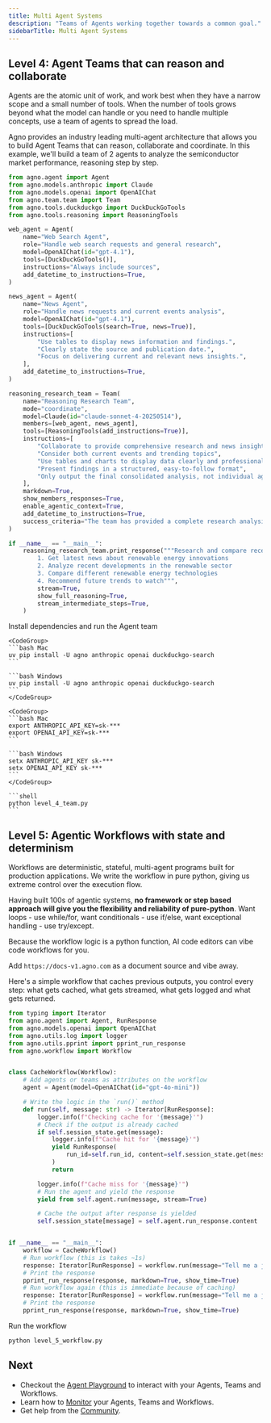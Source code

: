 ```yaml
---
title: Multi Agent Systems
description: "Teams of Agents working together towards a common goal."
sidebarTitle: Multi Agent Systems
---
```


## Level 4: Agent Teams that can reason and collaborate

Agents are the atomic unit of work, and work best when they have a narrow scope and a small number of tools. When the number of tools grows beyond what the model can handle or you need to handle multiple concepts, use a team of agents to spread the load.

Agno provides an industry leading multi-agent architecture that allows you to build Agent Teams that can reason, collaborate and coordinate. In this example, we'll build a team of 2 agents to analyze the semiconductor market performance, reasoning step by step.

```python level_4_team.py
from agno.agent import Agent
from agno.models.anthropic import Claude
from agno.models.openai import OpenAIChat
from agno.team.team import Team
from agno.tools.duckduckgo import DuckDuckGoTools
from agno.tools.reasoning import ReasoningTools

web_agent = Agent(
    name="Web Search Agent",
    role="Handle web search requests and general research",
    model=OpenAIChat(id="gpt-4.1"),
    tools=[DuckDuckGoTools()],
    instructions="Always include sources",
    add_datetime_to_instructions=True,
)

news_agent = Agent(
    name="News Agent",
    role="Handle news requests and current events analysis",
    model=OpenAIChat(id="gpt-4.1"),
    tools=[DuckDuckGoTools(search=True, news=True)],
    instructions=[
        "Use tables to display news information and findings.",
        "Clearly state the source and publication date.",
        "Focus on delivering current and relevant news insights.",
    ],
    add_datetime_to_instructions=True,
)

reasoning_research_team = Team(
    name="Reasoning Research Team",
    mode="coordinate",
    model=Claude(id="claude-sonnet-4-20250514"),
    members=[web_agent, news_agent],
    tools=[ReasoningTools(add_instructions=True)],
    instructions=[
        "Collaborate to provide comprehensive research and news insights",
        "Consider both current events and trending topics",
        "Use tables and charts to display data clearly and professionally",
        "Present findings in a structured, easy-to-follow format",
        "Only output the final consolidated analysis, not individual agent responses",
    ],
    markdown=True,
    show_members_responses=True,
    enable_agentic_context=True,
    add_datetime_to_instructions=True,
    success_criteria="The team has provided a complete research analysis with data, visualizations, trend assessment, and actionable insights supported by current information and reliable sources.",
)

if __name__ == "__main__":
    reasoning_research_team.print_response("""Research and compare recent developments in renewable energy:
        1. Get latest news about renewable energy innovations
        2. Analyze recent developments in the renewable sector
        3. Compare different renewable energy technologies
        4. Recommend future trends to watch""",
        stream=True,
        show_full_reasoning=True,
        stream_intermediate_steps=True,
    )
```

Install dependencies and run the Agent team

<Steps>
  <Step title="Install dependencies">

    <CodeGroup>
    ```bash Mac
    uv pip install -U agno anthropic openai duckduckgo-search
    ```

    ```bash Windows
    uv pip install -U agno anthropic openai duckduckgo-search
    ```
    </CodeGroup>

  </Step>
  <Step title="Export your API keys">

    <CodeGroup>
    ```bash Mac
    export ANTHROPIC_API_KEY=sk-***
    export OPENAI_API_KEY=sk-***
    ```

    ```bash Windows
    setx ANTHROPIC_API_KEY sk-***
    setx OPENAI_API_KEY sk-***
    ```
    </CodeGroup>

  </Step>
  <Step title="Run the agent team">

    ```shell
    python level_4_team.py
    ```

  </Step>
</Steps>

## Level 5: Agentic Workflows with state and determinism

Workflows are deterministic, stateful, multi-agent programs built for production applications. We write the workflow in pure python, giving us extreme control over the execution flow.

Having built 100s of agentic systems, **no framework or step based approach will give you the flexibility and reliability of pure-python**. Want loops - use while/for, want conditionals - use if/else, want exceptional handling - use try/except.


<Check>

Because the workflow logic is a python function, AI code editors can vibe code workflows for you.

Add `https://docs-v1.agno.com` as a document source and vibe away.

</Check>

Here's a simple workflow that caches previous outputs, you control every step: what gets cached, what gets streamed, what gets logged and what gets returned.

```python level_5_workflow.py
from typing import Iterator
from agno.agent import Agent, RunResponse
from agno.models.openai import OpenAIChat
from agno.utils.log import logger
from agno.utils.pprint import pprint_run_response
from agno.workflow import Workflow


class CacheWorkflow(Workflow):
    # Add agents or teams as attributes on the workflow
    agent = Agent(model=OpenAIChat(id="gpt-4o-mini"))

    # Write the logic in the `run()` method
    def run(self, message: str) -> Iterator[RunResponse]:
        logger.info(f"Checking cache for '{message}'")
        # Check if the output is already cached
        if self.session_state.get(message):
            logger.info(f"Cache hit for '{message}'")
            yield RunResponse(
                run_id=self.run_id, content=self.session_state.get(message)
            )
            return

        logger.info(f"Cache miss for '{message}'")
        # Run the agent and yield the response
        yield from self.agent.run(message, stream=True)

        # Cache the output after response is yielded
        self.session_state[message] = self.agent.run_response.content


if __name__ == "__main__":
    workflow = CacheWorkflow()
    # Run workflow (this is takes ~1s)
    response: Iterator[RunResponse] = workflow.run(message="Tell me a joke.")
    # Print the response
    pprint_run_response(response, markdown=True, show_time=True)
    # Run workflow again (this is immediate because of caching)
    response: Iterator[RunResponse] = workflow.run(message="Tell me a joke.")
    # Print the response
    pprint_run_response(response, markdown=True, show_time=True)
```

Run the workflow

```shell
python level_5_workflow.py
```

## Next

- Checkout the [Agent Playground](/introduction/playground) to interact with your Agents, Teams and Workflows.
- Learn how to [Monitor](/introduction/monitoring) your Agents, Teams and Workflows.
- Get help from the [Community](/introduction/community).